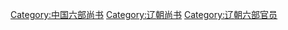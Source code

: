 [[Category:中国六部尚书|Category:中国六部尚书]]
[[Category:辽朝尚书|Category:辽朝尚书]]
[[Category:辽朝六部官员|Category:辽朝六部官员]]